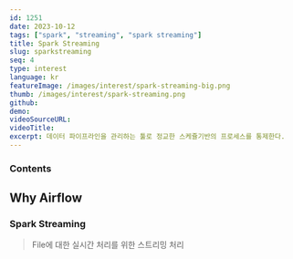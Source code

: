 ```yaml
---
id: 1251
date: 2023-10-12
tags: ["spark", "streaming", "spark streaming"]
title: Spark Streaming
slug: sparkstreaming
seq: 4
type: interest
language: kr
featureImage: /images/interest/spark-streaming-big.png
thumb: /images/interest/spark-streaming.png
github:
demo:
videoSourceURL:
videoTitle:
excerpt: 데이터 파이프라인을 관리하는 툴로 정교한 스케쥴기반의 프로세스를 통제한다.
---
```


### Contents

## Why Airflow

### Spark Streaming

> File에 대한 실시간 처리를 위한 스트리밍 처리

<SearchShow
  script="cat /home/yknam/pythonfiles/pyspark/sparkStreamFile.py"
  script1="/home/yknam/pythonfiles/pyspark/sparkStreamFile.py"
  port="7878"
/>
